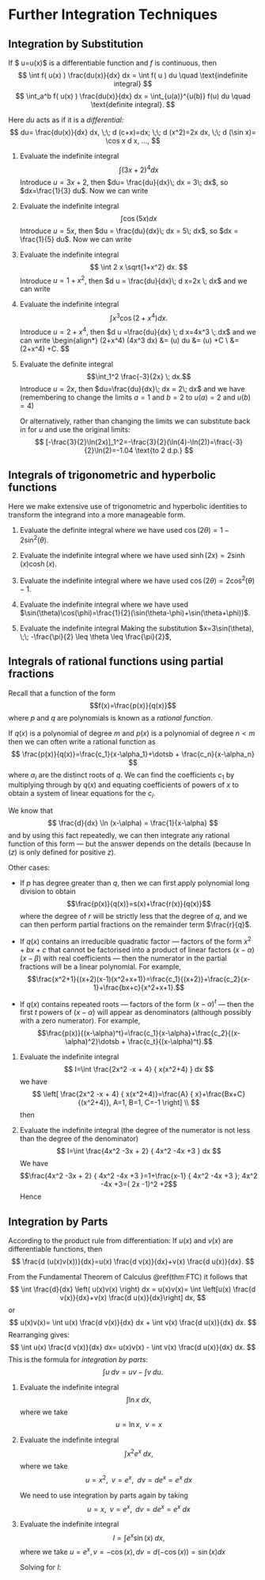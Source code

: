 # Further Integration Techniques

## Integration by Substitution


::: {.theorem #intsubstitution name="Integration by Substitution"}
If $ u=u(x)$ is a differentiable function and $f$ is continuous, then
$$
\int f( u(x) ) \frac{du(x)}{dx} dx = \int f( u ) du \quad \text{indefinite integral}
$$
$$
\int_a^b f( u(x) ) \frac{du(x)}{dx} dx = \int_{u(a)}^{u(b)} f(u) du \quad \text{definite integral}.
$$
:::

Here $d u$ acts as if it is a *differential*:
 $$
 du= \frac{du(x)}{dx} dx, \;\;  d (c+x)=dx; \;\; d (x^2)=2x dx, \;\; d (\sin x)= \cos x d x, ...,
 $$



::: {.example #subint name="Integration by Substitution"}

1. Evaluate the indefinite integral
    $$
    \int (3x+2)^4 dx
    $$
    Introduce $u=3x+2$, then $du= \frac{du}{dx}\; dx = 3\; dx$, so $dx=\frac{1}{3} du$. Now we can write
    \begin{align*}
    \int (3x+2)^4 dx&= \int u^4 \frac{du}{3}\\
    &=\frac{1}{3}\frac{u^5}{5}+C\\
    &=\frac{1}{15}(3x+2)^5+C.
    \end{align*}

1. Evaluate the indefinite integral
    $$\int \cos(5x) dx$$
    Introduce $u=5x$, then $du = \frac{du}{dx}\; dx = 5\; dx$, so $dx = \frac{1}{5} du$.
    Now we can write
    \begin{align*}
    \int \cos(5x) dx&=\int \cos(u)\frac{du}{5}\\
    &=\frac{1}{5}\sin(u)+C\\
    &=\frac{1}{5}\sin(5x)+C
    \end{align*}

1. Evaluate the indefinite integral
    $$
    \int 2 x \sqrt{1+x^2}  dx.
    $$
    Introduce $u=1+x^2$, then $d u = \frac{du}{dx}\; d x=2x \; dx$ and we can write
    \begin{align*}
    \int  \sqrt{(1+x^2)} (2x dx)&=\int  {u}^{1/2} du
    &=\frac{2}{3} u^{3/2}+C\\
    &= \frac{2}{3} (1+x^2)^{3/2}+C.
    \end{align*}

1. Evaluate  the indefinite integral
    $$
    \int  x^3 \cos (2+x^4)  dx.
    $$
    Introduce $u=2+x^4$, then $d u =\frac{du}{dx} \; d x=4x^3 \; dx$ and we can write
    \begin{align*}
    \int  \cos(2+x^4) \frac{1}{4} (4x^3 dx) &= \int \frac{1}{4} \cos(u) du
    &=\frac{1}{4} \sin(u) +C \\
    &= \frac{1}{4} \sin (2+x^4) +C.
    $$


1. Evaluate the definite integral
    $$\int_1^2 \frac{-3}{2x} \; dx.$$
    Introduce $u=2x$, then $du=\frac{du}{dx}\; dx = 2\; dx$ and we have (remembering to change the limits $a=1$ and $b=2$ to $u(a)=2$ and $u(b)=4$)
    \begin{align*}
    \int_1^2 \frac{-3}{2x} \; dx&=\frac{-3}{2}\int_2^4\frac{1}{u}\; du\\
    &= [-\frac{3}{2}\ln(u)]_2^4\\
    &=\frac{-3}{2}(\ln(4)-\ln(2))\\
    &=\frac{-3}{2}\ln(4/2)\\
    &=\frac{-3}{2}\ln(2)\\
    &=-1.04 \text{to 2 d.p.}
    \end{align*}

    Or alternatively, rather than changing the limits we can substitute back in for $u$ and use the original limits:
    $$
    [-\frac{3}{2}\ln(2x)]_1^2=-\frac{3}{2}(\ln(4)-\ln(2))=\frac{-3}{2}\ln(2)=-1.04 \text{to 2 d.p.}
$$
:::

## Integrals of trigonometric and hyperbolic functions

Here we make extensive use of trigonometric and hyperbolic identities to transform the integrand into a more manageable form.

::: {.example #trig name="Integrals using identities"}

1. Evaluate the definite integral
    \begin{align*}
    \int_0^{\pi} \sin^2(x)  dx &=\int_0^{\pi} \frac{1}{2} \left( 1 - \cos(2x) \right)  dx\\
    &= \frac{1}{2} \left[ x - \frac{1}{2}\sin(2x) \right]_0^{\pi}\\
    &= \frac{\pi}{2}\\
    \end{align*}
    where we have used $\cos(2\theta) = 1 - 2 \sin^2(\theta)$.

1. Evaluate the indefinite integral
    \begin{align*}
    \int \sinh(3x)\cosh(3x) dx &= \int \frac{1}{2}\sinh(6x) dx\\
    &=\frac{1}{12}\cosh(6x) + C
    \end{align*}
    where we have used $\sinh(2x)=2\sinh(x)\cosh(x)$.

1. Evaluate  the indefinite integral
    \begin{align*}
    \int  (\sin^2 (x))^2  dx & = \int_0^{\pi} \frac{1}{4} \left( 1 - \cos(2x) \right)^2  dx \\
    & =\int_0^{\pi} \frac{1}{4} \left( 1 - 2\cos(2x) +\cos^2(2x)
    \right)  dx \\
    & =\int_0^{\pi} \frac{1}{4} \left[  1 - 2\cos(2x) +
    \frac{1}{2} \left( 1 - \cos(4x) \right) \right]  dx\\
    & = \frac{1}{4} \left[ \frac{3}{2} x -\sin(2x) + \frac{1}{8}
    \sin(4x) \right]  +C
    \end{align*}
    where we have used $\cos(2\theta)=2\cos^2(\theta)-1$.

1. Evaluate the indefinite integral
    \begin{align*}
    \int  (\sin4x \cos 5x )  dx & = \int \frac{1}{2} \left[ \sin (-x) +\sin 9x \right]  dx \\
    & =\frac{1}{2} \left( \cos(x)  - \frac{1}{9} \cos 9x \right) +C
    \end{align*}
    where we have used $\sin(\theta)\cos(\phi)=\frac{1}{2}(\sin(\theta-\phi)+\sin(\theta+\phi))$.

1. Evaluate the indefinite integral
    \begin{equation*}
    \int \frac{\sqrt{9-x^2}}{x^2}  dx\\
    \end{equation*}
    Making the substitution $x=3\sin(\theta), \;\; -\frac{\pi}{2} \leq \theta \leq \frac{\pi}{2}$,
    \begin{align*}
    \int \frac{\sqrt{9-x^2}}{x^2}  dx & =\int  \frac{\sqrt{9-(3\sin(\theta))^2} }{(3\sin(\theta))^2} d(3\sin(\theta)) \\
    & = \int  \frac{3\cos(\theta)  }{9\sin^2(\theta) }(3\cos(\theta)) d\theta\\
    &= \int  \frac{\cos^2(\theta)  }{\sin^2(\theta) } d \theta \\
    & =  \int  \frac{1- \sin^2(\theta)  }{\sin^2(\theta) } d \theta\\
    & = \int \left(  \frac{1 }{\sin^2(\theta) } -1 \right) d \theta\\
    & =  -\cot(\theta)-\theta+C.
    \end{align*}
:::

## Integrals of rational functions using partial fractions

Recall that a function of the form
$$f(x)=\frac{p(x)}{q(x)}$$
where $p$ and $q$ are polynomials is known as a *rational function*.

If $q(x)$ is a polynomial of degree $m$ and $p(x)$ is a polynomial of degree $n < m$ then we can often write a rational function as
$$
\frac{p(x)}{q(x)}=\frac{c_1}{x-\alpha_1}+\dotsb + \frac{c_n}{x-\alpha_n}
$$
where $\alpha_i$ are the distinct roots of $q$. We can find the coefficients $c_1$ by multiplying through by $q(x)$ and equating coefficients of powers of $x$ to obtain a system of linear equations for the $c_i$.

We know that
$$
\frac{d}{dx} \ln (x-\alpha) = \frac{1}{x-\alpha}
$$
and by using this fact repeatedly, we can then integrate any rational function of this form --- but the answer depends on the details (because $\ln(z)$ is only defined for positive $z$).

Other cases:

* If $p$ has degree greater than $q$, then we can first apply polynomial long division to obtain
$$\frac{p(x)}{q(x)}=s(x)+\frac{r(x)}{q(x)}$$
where the degree of $r$ will be strictly less that the degree of $q$, and we can then perform partial fractions on the remainder term $\frac{r}{q}$.

* If $q(x)$ contains an irreducible quadratic factor --- factors of the form $x^2+bx+c$ that cannot be factorised into a product of linear factors $(x-\alpha)(x-\beta)$ with real coefficients --- then the numerator in the partial fractions will be a linear polynomial. For example,
$$\frac{x^2+1}{(x+2)(x-1)(x^2+x+1)}=\frac{c_1}{(x+2)}+\frac{c_2}{x-1}+\frac{bx+c}{x^2+x+1}.$$

* If $q(x)$ contains repeated roots --- factors of the form $(x-\alpha)^t$ --- then the first $t$ powers of $(x-\alpha)$ will appear as denominators (although possibly with a zero numerator). For example,
$$\frac{p(x)}{(x-\alpha)^t}=\frac{c_1}{x-\alpha}+\frac{c_2}{(x-\alpha)^2}\dotsb + \frac{c_t}{(x-\alpha)^t}.$$

::: {.example #partfrac name="Integration by partial fractions"}

1. Evaluate  the indefinite integral
    $$
    I=\int  \frac{2x^2 -x + 4} { x(x^2+4) } dx
    $$
    we have
    $$
    \left[ \frac{2x^2 -x + 4} { x(x^2+4)}=\frac{A} { x}+\frac{Bx+C} {(x^2+4)}, A=1, B=1, C=-1 \right] \\
    $$
    then
    \begin{align*}
    I= \int \left[ \frac{1} {x}  + \frac{x-1} {x^2 +4 } \right] \\
    & =\int  \frac{dx} {x} +  \int  \frac{x} {x^2 +4 } dx -\int  \frac{1} {x^2 +4 } dx \\
    & = \ln |x| +\frac{1}{2} \ln (x^2 +4) - \frac{1}{2} \tan^{-1}(x/2)+C
    \end{align*}

1. Evaluate the indefinite integral (the degree of the numerator is not less than the degree of the denominator)
    $$
    I=\int  \frac{4x^2 -3x + 2} { 4x^2 -4x +3 } dx
    $$
    We have
    $$\frac{4x^2 -3x + 2} { 4x^2 -4x +3 }=1+\frac{x-1} { 4x^2 -4x +3 }; 4x^2 -4x +3=( 2x -1)^2 +2$$
    Hence
    \begin{align*}
    I  & =\int \left[ 1+ \frac{x-1} {(2x-1)^2+2 } \right]dx \\
    &= x+ \int \left[ \frac{ (1/2)(2x-1)-(1/2) } {(2x-1)^2+2 } \right] (1/2) d(2x-1) \\
    &= x+\int  \left(\frac{1}{4}  \frac{(2x-1)} {(2x-1)^2+2 } - \frac{1}{4}  \frac{1} {(2x-1)^2+2 } \right)  d(2x-1)\\
    &=x+  \frac{1}{8}  \ln[(2x-1)^2+2] -  \frac{1}{4 \sqrt{2}}\tan^{-1} \frac{2x-1}{ \sqrt{2}} +C
    \end{align*}
:::

## Integration by Parts

According to the product rule from differentiation: If $u(x)$ and $v(x)$ are
differentiable functions, then
$$
\frac{d (u(x)v(x))}{dx}=u(x) \frac{d v(x)}{dx}+v(x) \frac{d u(x)}{dx}.
$$

From the Fundamental Theorem of Calculus \@ref(thm:FTC) it follows that
$$
\int \frac{d}{dx} \left( u(x)v(x) \right) dx = u(x)v(x)= \int \left[u(x) \frac{d v(x)}{dx}+v(x) \frac{d u(x)}{dx}\right] dx,
$$
or
$$
u(x)v(x)=  \int u(x) \frac{d v(x)}{dx} dx + \int  v(x) \frac{d u(x)}{dx} dx.
$$
Rearranging gives:
$$
\int u(x) \frac{d v(x)}{dx} dx= u(x)v(x) - \int  v(x) \frac{d u(x)}{dx} dx.
$$
This is the formula for *integration by parts*:
$$
\int u \; dv = uv - \int  v \; d u.
$$

::: {.example #byparts name="Integration by parts"}

1. Evaluate the indefinite integral
    $$
    \int \ln x \; dx,
    $$
    where we take
    $$
    u=\ln x, \;\; v=x
    $$
    \begin{align*}
    uv - \int  v \; d u &= x \ln x - \int x  d \ln x \\
    & =  x \ln x - \int x \left( \frac{1}{x}  \; d x \right) \\
    & =  x \ln x - \int  \; d x \\
    & =  x \ln x - x +C
    \end{align*}

1. Evaluate the indefinite integral
    $$
    \int x^2 e^x \; dx,
    $$
    where we take
    $$
    u=x^2, \;\; v=e^x, \;\;  dv=d e^x= e^x \; dx
    $$

    \begin{align*}
    uv - \int  v \; d u&= x^2 e^x - \int e^x  d x^2\\
    &=   x^2 e^x - \int e^x  (2x d x) 
    \end{align*}
    We need to use integration by parts again by taking
    $$
    u=x, \;\; v=e^x, \;\;  dv=d e^x= e^x \; dx
    $$
    \begin{align*}
    x^2 e^x -  \left( 2 \int x  d e^x \right)& =   x^2 e^x - \left( 2 x e^x - 2 \int e^x d x \right)
    \\
    & =   x^2 e^x - \left( 2 x e^x - 2 e^x  +C
    \right) 
    \end{align*}

1. Evaluate  the indefinite integral
    $$
    I=\int e^x  \sin(x) \;   dx,
    $$
    where we take $u=e^x, v=-\cos(x), dv= d (-\cos(x))=\sin(x) dx$

    \begin{align*}
    I=uv - \int  v \; d u &= - e^x \cos(x)  + \int \cos(x) e^x  d x  \; \;  \\
    & = - e^x \cos(x)  + \left( \int e^x d \sin(x) \right) \\
    & = - e^x \cos(x)  + \left( \sin(x)  e^x -  \int  \sin  x d e^x\right)  \\
    & = - e^x \cos(x)  + \sin(x)  e^x - I 
    \end{align*}
    Solving for $I$:
    \begin{align*}
    I=\frac{1}{2}(- e^x \cos(x)  +  \sin(x)  e^x) + C 
    \end{align*}

:::
